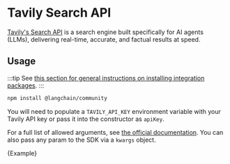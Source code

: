 # Tavily Search API

[Tavily's Search API](https://tavily.com) is a search engine built specifically for AI agents (LLMs), delivering real-time, accurate, and factual results at speed.

## Usage

:::tip
See [this section for general instructions on installing integration packages](/docs/get_started/installation#installing-integration-packages).
:::

```bash npm2yarn
npm install @langchain/community
```

You will need to populate a `TAVILY_API_KEY` environment variable with your Tavily API key or pass it into the constructor as `apiKey`.

For a full list of allowed arguments, see [the official documentation](https://app.tavily.com/documentation/api). You can also pass any param to the SDK via a `kwargs` object.


<CodeBlock language="typescript">{Example}</CodeBlock>
